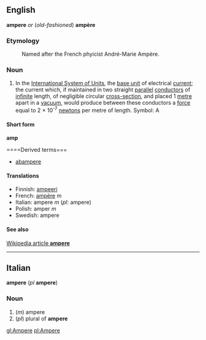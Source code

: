 ==English==
'''ampere''' ''or'' (''old-fashioned'') '''ampère'''

===Etymology===

:Named after the French phyicist André-Marie Ampère.

===Noun===

#In the [[International System of Units]], the [[base unit]] of electrical [[current]]; the current which, if maintained in two straight [[parallel]] [[conductor]]s of [[infinite]] length, of negligible circular [[cross-section]], and placed 1 [[metre]] apart in a [[vacuum]], would produce between these conductors a [[force]] equal to 2 &times; 10<sup>-7</sup> [[newton]]s per metre of length.  Symbol: A

====Short form====
'''amp'''

====Derived terms===
*[[abampere]]

====Translations====

*Finnish: [[ampeeri]]
*French: [[ampère]] ''m''
*Italian: ampere ''m'' (''pl'': ampere)
*Polish: amper ''m''
*Swedish: ampere

====See also====
[[w:ampere|Wikipedia article '''ampere''']]

----

==Italian==
'''ampere''' (''pl'' '''ampere''')

===Noun===

#(''m'') ampere
#(''pl'') plural of '''ampere'''

[[gl:Ampere]]
[[pl:Ampere]]